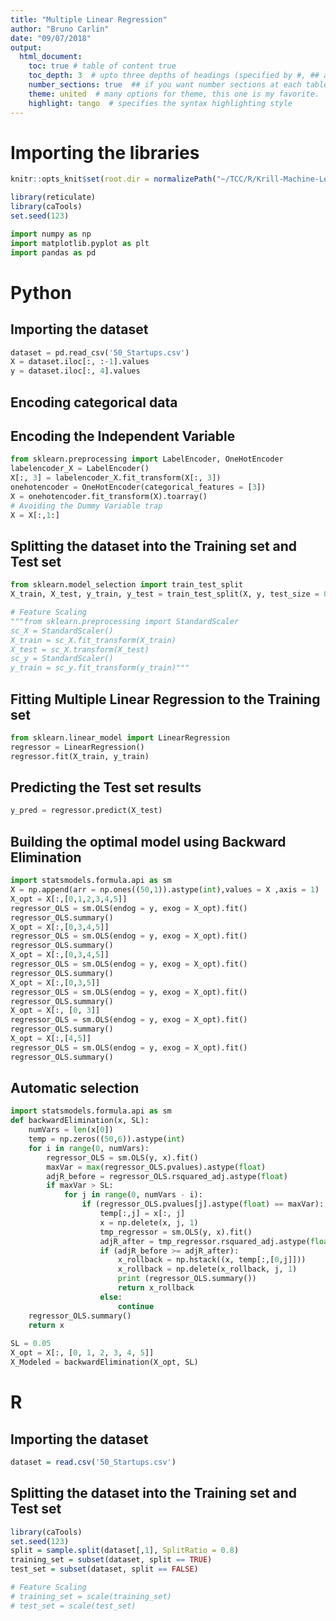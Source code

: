 ```yaml
---
title: "Multiple Linear Regression"
author: "Bruno Carlin"
date: "09/07/2018"
output:
  html_document:
    toc: true # table of content true
    toc_depth: 3  # upto three depths of headings (specified by #, ## and ###)
    number_sections: true  ## if you want number sections at each table header
    theme: united  # many options for theme, this one is my favorite.
    highlight: tango  # specifies the syntax highlighting style
---
```


# Importing the libraries
```r
knitr::opts_knit$set(root.dir = normalizePath("~/TCC/R/Krill-Machine-Learning/Machine Learning A-Z Template Folder/Part 2 - Regression/Section 5 - Multiple Linear Regression"))
```

```r
library(reticulate)
library(caTools)
set.seed(123)
```


```python
import numpy as np
import matplotlib.pyplot as plt
import pandas as pd
```


# Python

## Importing the dataset

```python
dataset = pd.read_csv('50_Startups.csv')
X = dataset.iloc[:, :-1].values
y = dataset.iloc[:, 4].values
```


## Encoding categorical data
## Encoding the Independent Variable
```python
from sklearn.preprocessing import LabelEncoder, OneHotEncoder
labelencoder_X = LabelEncoder()
X[:, 3] = labelencoder_X.fit_transform(X[:, 3])
onehotencoder = OneHotEncoder(categorical_features = [3])
X = onehotencoder.fit_transform(X).toarray()
# Avoiding the Dummy Variable trap
X = X[:,1:]
```


## Splitting the dataset into the Training set and Test set
```python
from sklearn.model_selection import train_test_split
X_train, X_test, y_train, y_test = train_test_split(X, y, test_size = 0.2, random_state = 0)
```


```python
# Feature Scaling
"""from sklearn.preprocessing import StandardScaler
sc_X = StandardScaler()
X_train = sc_X.fit_transform(X_train)
X_test = sc_X.transform(X_test)
sc_y = StandardScaler()
y_train = sc_y.fit_transform(y_train)"""
```


## Fitting Multiple Linear Regression to the Training set

```python
from sklearn.linear_model import LinearRegression
regressor = LinearRegression()
regressor.fit(X_train, y_train)
```

## Predicting the Test set results

```python
y_pred = regressor.predict(X_test)
```

## Building the optimal model using Backward Elimination

```python
import statsmodels.formula.api as sm
X = np.append(arr = np.ones((50,1)).astype(int),values = X ,axis = 1)
X_opt = X[:,[0,1,2,3,4,5]]
regressor_OLS = sm.OLS(endog = y, exog = X_opt).fit()
regressor_OLS.summary()
X_opt = X[:,[0,3,4,5]]
regressor_OLS = sm.OLS(endog = y, exog = X_opt).fit()
regressor_OLS.summary()
X_opt = X[:,[0,3,4,5]]
regressor_OLS = sm.OLS(endog = y, exog = X_opt).fit()
regressor_OLS.summary()
X_opt = X[:,[0,3,5]]
regressor_OLS = sm.OLS(endog = y, exog = X_opt).fit()
regressor_OLS.summary()
X_opt = X[:, [0, 3]]
regressor_OLS = sm.OLS(endog = y, exog = X_opt).fit()
regressor_OLS.summary()
X_opt = X[:,[4,5]]
regressor_OLS = sm.OLS(endog = y, exog = X_opt).fit()
regressor_OLS.summary()
```


## Automatic selection


```python
import statsmodels.formula.api as sm
def backwardElimination(x, SL):
    numVars = len(x[0])
    temp = np.zeros((50,6)).astype(int)
    for i in range(0, numVars):
        regressor_OLS = sm.OLS(y, x).fit()
        maxVar = max(regressor_OLS.pvalues).astype(float)
        adjR_before = regressor_OLS.rsquared_adj.astype(float)
        if maxVar > SL:
            for j in range(0, numVars - i):
                if (regressor_OLS.pvalues[j].astype(float) == maxVar):
                    temp[:,j] = x[:, j]
                    x = np.delete(x, j, 1)
                    tmp_regressor = sm.OLS(y, x).fit()
                    adjR_after = tmp_regressor.rsquared_adj.astype(float)
                    if (adjR_before >= adjR_after):
                        x_rollback = np.hstack((x, temp[:,[0,j]]))
                        x_rollback = np.delete(x_rollback, j, 1)
                        print (regressor_OLS.summary())
                        return x_rollback
                    else:
                        continue
    regressor_OLS.summary()
    return x
 
SL = 0.05
X_opt = X[:, [0, 1, 2, 3, 4, 5]]
X_Modeled = backwardElimination(X_opt, SL)
```

# R

## Importing the dataset

```r
dataset = read.csv('50_Startups.csv')
```

## Splitting the dataset into the Training set and Test set



```r
library(caTools)
set.seed(123)
split = sample.split(dataset[,1], SplitRatio = 0.8)
training_set = subset(dataset, split == TRUE)
test_set = subset(dataset, split == FALSE)
```


```r
# Feature Scaling
# training_set = scale(training_set)
# test_set = scale(test_set)
```



